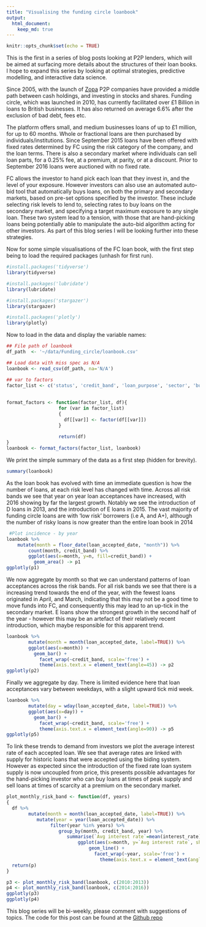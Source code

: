 ```yaml
---
title: "Visualising the funding circle loanbook"
output:
  html_document:
    keep_md: true
---
```



```r
knitr::opts_chunk$set(echo = TRUE)
```

This is the first in a series of blog posts looking at P2P lenders, which will be aimed at surfacing more details about the structures of their loan books. I hope to expand this series by looking at optimal strategies, predictive modelling, and interactive data science.

Since 2005, with the launch of [Zopa](www.zopa.co.uk) P2P companies have provided a middle path between cash holdings, and investing in stocks and shares. Funding circle, which was launched in 2010, has currently facilitated over £1 Billion in loans to British businesses. It has also returned on average 6.6% after the exclusion of bad debt, fees etc.

The platform offers small, and medium businesses loans of up to £1 million, for up to 60 months. Whole or fractional loans are then purchased by individuals/institutions. Since September 2015 loans have been offered with fixed rates determined by FC using the risk category of the company, and the loan terms. There is also a secondary market where individuals can sell loan parts, for a 0.25% fee, at a premium, at parity, or at a discount. Prior to September 2016 loans were auctioned with no fixed rate. 

FC allows the investor to hand pick each loan that they invest in, and the level of your exposure. However investors can also use an automated auto-bid tool that automatically buys loans, on both the primary and secondary markets, based on pre-set options specified by the investor. These include selecting risk levels to lend to, selecting rates to buy loans on the secondary market, and specifying a target maximum exposure to any single loan. These two system lead to a tension, with those that are hand-picking loans being potentially able to manipulate the auto-bid algorithm acting for other investors. As part of this blog series I will be looking further into these strategies. 

Now for some simple visualisations of the FC loan book, with the first step being to load the required packages (unhash for first run). 

```r
#install.packages('tidyverse')
library(tidyverse)

#install.packages('lubridate')
library(lubridate)

#install.packages('stargazer')
library(stargazer)

#install.packages('plotly')
library(plotly)
```

Now to load in the data and display the variable names:

```r
## File path of loanbook 
df_path  <- '~/data/Funding_circle/loanbook.csv'

## Load data with miss spec as N/A
loanbook <- read_csv(df_path, na='N/A')

## var to factors
factor_list <- c('status', 'credit_band', 'loan_purpose', 'sector', 'business_type_name', 'region_name', 'whole_loan', 'repayment_type', 'security_taken')
                 
                 
format_factors <- function(factor_list, df){
                   for (var in factor_list)
                   {
                     df[[var]] <- factor(df[[var]])
                   }
                   
                   return(df)
}
loanbook <- format_factors(factor_list, loanbook)
```

We print the simple summary of the data as a first step (hidden for brevity). 
```r
summary(loanbook)
```
As the loan book has evolved with time an immediate question is how the number of loans, at each risk level has changed with time. Across all risk bands we see that year on year loan acceptances have increased, with 2016 showing by far the largest growth. Notably we see the introduction of D loans in 2013, and the introduction of E loans in 2015. The vast majority of funding circle loans are with 'low risk' borrowers (i.e A, and A+), although the number of risky loans is now greater than the entire loan book in 2014
 
```r
 #Plot incidence - by year
loanbook %>% 
    mutate(month = floor_date(loan_accepted_date, "month")) %>%
        count(month, credit_band) %>% 
        ggplot(aes(x=month, y=n, fill=credit_band)) + 
          geom_area() -> p1
ggplotly(p1)
```

We now aggregate by month so that we can understand patterns of loan acceptances across the risk bands. For all risk bands we see that there is a increasing trend towards the end of the year, with the fewest loans originated in April, and March, indicating that this may not be a good time to move funds into FC, and consequently this may lead to an up-tick in the secondary market. E loans show the strongest growth in the second half of the year - however this may be an artefact of their relatively recent introduction, which maybe responsible for this apparent trend. 

```r
loanbook %>%
        mutate(month = month(loan_accepted_date, label=TRUE)) %>%
        ggplot(aes(x=month)) + 
          geom_bar() + 
            facet_wrap(~credit_band, scale='free') + 
            theme(axis.text.x = element_text(angle=45)) -> p2
ggplotly(p2)
```


Finally we aggregate by day. There is limited evidence here that loan acceptances vary between weekdays, with a slight upward tick mid week.

```r
loanbook %>%
        mutate(day = wday(loan_accepted_date, label=TRUE)) %>%
        ggplot(aes(x=day)) + 
          geom_bar() + 
            facet_wrap(~credit_band, scale='free') + 
            theme(axis.text.x = element_text(angle=90)) -> p5
ggplotly(p5)
```

To link these trends to demand from investors we plot the average interest rate of each accepted loan. We see that average rates are linked with supply for historic loans that were accepted using the biding system. However as expected since the introduction of the fixed rate loan system supply is now uncoupled from price, this presents possible advantages for the hand-picking investor who can buy loans at times of peak supply and sell loans at times of scarcity at a premium on the secondary market.

```r
plot_monthly_risk_band <- function(df, years)
{
  df %>%
        mutate(month = month(loan_accepted_date, label=TRUE)) %>%
           mutate(year = year(loan_accepted_date)) %>% 
                filter(year %in% years) %>% 
                   group_by(month, credit_band, year) %>% 
                      summarise(`Avg interest rate`=mean(interest_rate)) %>% 
                          ggplot(aes(x=month, y=`Avg interest rate`, shape=credit_band, color=credit_band, fill=credit_band, group=credit_band))  +
                              geom_line() +
                                facet_wrap(~year, scale='free') +
                                  theme(axis.text.x = element_text(angle=45)) -> p
  return(p)
}

p3 <- plot_monthly_risk_band(loanbook, c(2010:2013))
p4 <- plot_monthly_risk_band(loanbook, c(2014:2016))
ggplotly(p3)
ggplotly(p4)
```


This blog series will be bi-weekly, please comment with suggestions of topics. The code for this post can be found at the [Github repo](https://github.com/clapping-bunny/funding_circle)